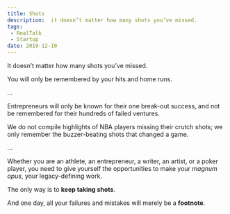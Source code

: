 ```yaml
---
title: Shots
description:  it doesn’t matter how many shots you’ve missed.
tags:
 - RealTalk
 - Startup
date: 2019-12-10
---
```


It doesn’t matter how many shots you’ve missed.

You will only be remembered by your hits and home runs.

...

Entrepreneurs will only be known for their one break-out success, and not be remembered for their hundreds of failed ventures.

We do not compile highlights of NBA players missing their crutch shots; we only remember the buzzer-beating shots that changed a game.

...

Whether you are an athlete, an entrepreneur, a writer, an artist, or a poker player, you need to give yourself the opportunities to make your *magnum opus*, your legacy-defining work.

The only way is to **keep taking shots**.

And one day, all your failures and mistakes will merely be a **footnote**.